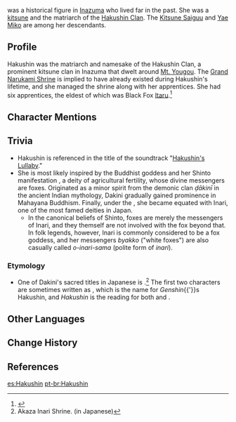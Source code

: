 {{Character Infobox
|type             = Mentioned
|region           = Inazuma
|affiliation      = Hakushin Clan
|affiliation2     = Youkai
|title            = Great Kitsune
}}
{{Lang|'''Hakushin'''|ja=白辰}} was a historical figure in [[Inazuma]] who lived far in the past. She was a [[kitsune]] and the matriarch of the [[Hakushin Clan]]. The [[Kitsune Saiguu]] and [[Yae Miko]] are among her descendants.

==Profile==
Hakushin was the matriarch and namesake of the Hakushin Clan, a prominent kitsune clan in Inazuma that dwelt around [[Mt. Yougou]]. The [[Grand Narukami Shrine]] is implied to have already existed during Hakushin's lifetime, and she managed the shrine along with her apprentices. She had six apprentices, the eldest of which was Black Fox [[Itaru]].<ref name="Chronicles">{{Ref/Book|New Chronicles of the Six Kitsune|2}}</ref>
<!--
==Story==
-->

==Character Mentions==
{{Character Mentions}}

==Trivia==
*Hakushin is referenced in the title of the soundtrack "[[Hakushin's Lullaby]]."
*She is most likely inspired by the Buddhist goddess {{w|Dakini}} and her Shinto manifestation {{w|Inari Ōkami|Inari}}, a deity of agricultural fertility, whose divine messengers are foxes. Originated as a minor spirit from the demonic clan ''ḍākinī'' in the ancient Indian mythology, Dakini gradually gained prominence in Mahayana Buddhism. Finally, under the {{w|Shinbutsu-shūgō|syncretism of Shinto and Buddhism}}, she became equated with Inari, one of the most famed deities in Japan.
**In the canonical beliefs of Shinto, foxes are merely the messengers of Inari, and they themself are not involved with the fox beyond that. In folk legends, however, Inari is commonly considered to be a fox goddess, and her messengers ''byakko'' ("white foxes") are also casually called ''o-inari-sama'' (polite form of ''inari'').

===Etymology===
*One of Dakini's sacred titles in Japanese is {{Lang|Byakushin Ko'ou Bosatsu|ja=白晨狐王菩薩|ja_tl=White-Dawn Fox-Queen Bodhisattva}}.<ref>Akaza Inari Shrine. [https://www.akazainarijinja.com/grace {{ja|由緒・ご利益||On the Origin and Blessing of the Shrine}}] (in Japanese)</ref> The first two characters are sometimes written as {{ja|白辰}}, which is the name for ''Genshin''{{'}}s Hakushin, and ''Hakushin'' is the {{w|kan-on}} reading for both {{ja|白晨}} and {{ja|白辰}}.

==Other Languages==
{{Other Languages
|default_hidden = 1
|en       = Hakushin
|zhs      = 白辰{{Sino|zh|ja}}
|zhs_rm   = Báichén
|zht      = 白辰{{Sino|zh|ja}}
|zht_rm   = Báichén
<!-- |zh_tl    = White Dawn -->
|ja       = 白辰
|ja_rm    = Hakushin
<!-- |ja_tl    = White Dawn -->
|ja_note  = The character {{ja|辰}} typically means "dragon" (in the Chinese zodiac) or "celestial body." However, in this case, it is used as an alternative form of {{ja|晨|tl=dawn" or "morning.}} See the [[#Etymology|Etymology section]].
|ko       = {{tt|백진|白辰}}<ref name="Chronicles" /> / 하쿠신<ref name="Hakushin Ring">{{Ref/Weapon|Hakushin Ring}}</ref>
|ko_rm    = Baekjin / Hakusin{{Sino|ko|ja}}
<!-- |ko_tl    = White Dawn -->
|es       = Hakushin
|fr       = Hakushin
|ru       = Белый дракон<ref name="Chronicles" /> / Хакусин<ref name="Hakushin Ring" />
<!-- |ru_tl    = White Dragon / Hakushin -->
|th       = Hakushin
|vi       = {{tt|Bạch Thần|白辰}}{{Sino|vi|ja}}
<!-- |vi_tl    = White Dawn -->
|de       = Hakushin
|id       = Hakushin
|pt       = Hakushin
|tr       = 
|it       = 
}}

==Change History==
{{Change History|introduced=2.0}}

==References==
{{Reflist}}

[[es:Hakushin]]
[[pt-br:Hakushin]]